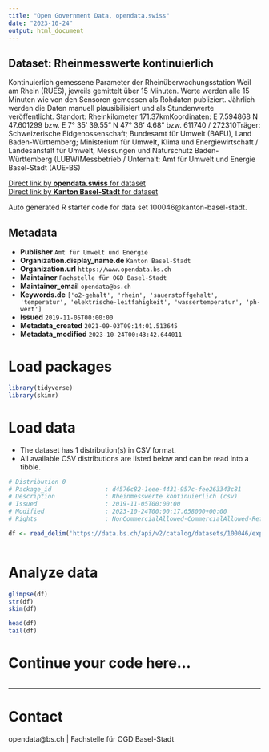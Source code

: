 ```yaml
---
title: "Open Government Data, opendata.swiss"
date: "2023-10-24"
output: html_document
---
```


## Dataset: Rheinmesswerte kontinuierlich

Kontinuierlich gemessene Parameter der Rheinüberwachungsstation Weil am Rhein (RUES), jeweils gemittelt über 15 Minuten. Werte werden alle 15 Minuten wie von den Sensoren gemessen als Rohdaten publiziert. Jährlich werden die Daten manuell plausibilisiert und als Stundenwerte veröffentlicht. Standort: Rheinkilometer 171.37kmKoordinaten: E 7.594868 N 47.601299 bzw. E 7° 35‘ 39.55“ N 47° 36‘ 4.68“ bzw. 611740 / 272310Träger: Schweizerische Eidgenossenschaft; Bundesamt für Umwelt (BAFU), Land Baden-Württemberg; Ministerium für Umwelt, Klima und Energiewirtschaft / Landesanstalt für Umwelt, Messungen und Naturschutz Baden-Württemberg (LUBW)Messbetrieb / Unterhalt: Amt für Umwelt und Energie Basel-Stadt (AUE-BS)

[Direct link by **opendata.swiss** for dataset](https://opendata.swiss/de/dataset/rheinmesswerte-kontinuierlich1)<br>
[Direct link by **Kanton Basel-Stadt** for dataset](https://data.bs.ch/explore/dataset/100046/)

Auto generated R starter code for data set 100046@kanton-basel-stadt.

## Metadata

- **Publisher** `Amt für Umwelt und Energie`
- **Organization.display_name.de** `Kanton Basel-Stadt`
- **Organization.url** `https://www.opendata.bs.ch`
- **Maintainer** `Fachstelle für OGD Basel-Stadt`
- **Maintainer_email** `opendata@bs.ch`
- **Keywords.de** `['o2-gehalt', 'rhein', 'sauerstoffgehalt', 'temperatur', 'elektrische-leitfahigkeit', 'wassertemperatur', 'ph-wert']`
- **Issued** `2019-11-05T00:00:00`
- **Metadata_created** `2021-09-03T09:14:01.513645`
- **Metadata_modified** `2023-10-24T00:43:42.644011`


# Load packages

```r

library(tidyverse)
library(skimr)

```

# Load data

-   The dataset has 1 distribution(s) in CSV format.
-   All available CSV distributions are listed below and can be read into a tibble.

```r

# Distribution 0
# Package_id               : d4576c82-1eee-4431-957c-fee263343c81
# Description              : Rheinmesswerte kontinuierlich (csv)
# Issued                   : 2019-11-05T00:00:00
# Modified                 : 2023-10-24T00:00:17.658000+00:00
# Rights                   : NonCommercialAllowed-CommercialAllowed-ReferenceNotRequired

df <- read_delim('https://data.bs.ch/api/v2/catalog/datasets/100046/exports/csv')



```

# Analyze data

```r

glimpse(df)
str(df)
skim(df)

head(df)
tail(df)

```

# Continue your code here...

```r

```

------------------------------------------------------------------------

# Contact

opendata@bs.ch | Fachstelle für OGD Basel-Stadt

